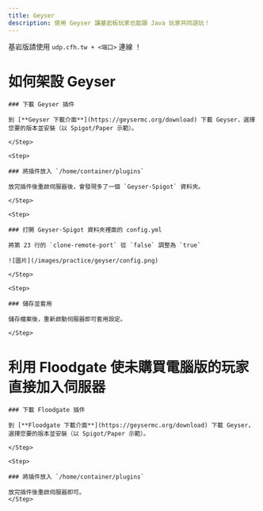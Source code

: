 ```yaml
---
title: Geyser
description: 使用 Geyser 讓基岩板玩家也能跟 Java 玩家共同遊玩！
---
```



<Callout title="連線方式">基岩版請使用 `udp.cfh.tw + <端口>` 連線 ！</Callout>

# 如何架設 Geyser

<Steps>
	<Step>
  
	### 下載 Geyser 插件

    到 [**Geyser 下載介面**](https://geysermc.org/download) 下載 Geyser，選擇您要的版本並安裝（以 Spigot/Paper 示範）。

    </Step>

    <Step>

    ### 將插件放入 `/home/container/plugins`

    放完插件後重啟伺服器後，會發現多了一個 `Geyser-Spigot` 資料夾。

    </Step>

    <Step>

    ### 打開 Geyser-Spigot 資料夾裡面的 config.yml

    將第 23 行的 `clone-remote-port` 從 `false` 調整為 `true`

    ![圖片](/images/practice/geyser/config.png)

    </Step>

    <Step>

    ### 儲存並套用

    儲存檔案後，重新啟動伺服器即可套用設定。

    </Step>

</Steps>

# 利用 Floodgate 使未購買電腦版的玩家直接加入伺服器

<Steps>
	<Step>
  
	### 下載 Floodgate 插件

    到 [**Floodgate 下載介面**](https://geysermc.org/download) 下載 Geyser，選擇您要的版本並安裝（以 Spigot/Paper 示範）。

    </Step>

    <Step>

    ### 將插件放入 `/home/container/plugins`

    放完插件後重啟伺服器即可。
    </Step>

</Steps>
